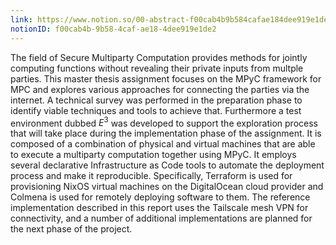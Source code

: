 ```yaml
---
link: https://www.notion.so/00-abstract-f00cab4b9b584cafae184dee919e1de2
notionID: f00cab4b-9b58-4caf-ae18-4dee919e1de2
---
```


The field of Secure Multiparty Computation provides methods for jointly computing functions without revealing their private inputs from multple parties. This master thesis assignment focuses on the MPyC framework for MPC and explores various approaches for connecting the parties via the internet. A technical survey was performed in the preparation phase to identify viable techniques and tools to achieve that. Furthermore a test environment dubbed $E^3$ was developed to support the exploration process that will take place during the implementation phase of the assignment. It is composed of a combination of physical and virtual machines that are able to execute a multiparty computation together using MPyC. It employs several declarative Infrastructure as Code tools to automate the deployment process and make it reproducible. Specifically, Terraform is used for provisioning NixOS virtual machines on the DigitalOcean cloud provider and Colmena is used for remotely deploying software to them. The reference implementation described in this report uses the Tailscale mesh VPN for connectivity, and a number of additional implementations are planned for the next phase of the project.

